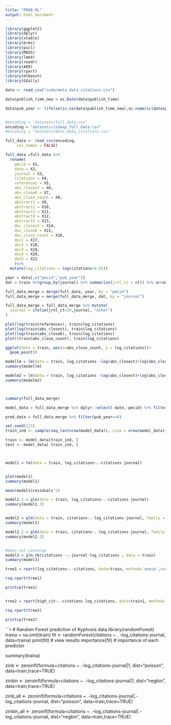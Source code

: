 ```yaml
---
title: "PROB_ML"
output: html_document
---
```


```r

library(ggplot2)
library(dplyr)
library(xtable)
library(brms)
library(pscl)
library(MASS)
library(lme4)
library(readr)
library(AER)
library(rpart)
library(mlbench)
library(GGally)

```


```r
data <- read_csv("code/meta_data_citations.csv")

data$publish_time_new = as.Date(data$publish_time)

data$pub_year <- (ifelse(is.na(data$publish_time_new),as.numeric(data$publish_time),as.numeric(format(data$publish_time_new,'%Y')))-2020)*-1


#encoding = "datasets/full_data.csv"
encoding = "datasets/isomap_full_data.csv"
#encoding = "datasets/meta_data_citations.csv"

full_data <- read_csv(encoding, 
     col_names = FALSE)

full_data =full_data %>% 
  rename(
    pmcid = X1,
    date = X2,
    journal = X3,
    citations = X4,
    references = X5,
    abs_closest = X6,
    abs_close6 = X7,
    abs_close_count = X8,
    abstract1 = X9,
    abstract2 = X10,
    abstract3 = X11,
    abstract4 = X12,
    abstract5 = X13,
    doc_closest = X14,
    doc_close6 = X15,
    doc_close_count = X16,
    doc1 = X17,
    doc2 = X18,
    doc3 = X19,
    doc4 = X20,
    doc5 = X21
    )%>%
  mutate(log_citations = log(citations+0.01))

year = data[,c("pmcid","pub_year")]
dat = train %>%group_by(journal) %>% summarize(jrnl_ct = n()) %>% arrange()

full_data_merge = merge(full_data, year, by = "pmcid")
full_data_merge = merge(full_data_merge, dat, by = "journal")

full_data_merge = full_data_merge %>% mutate(
  journal = ifelse(jrnl_ct>20,journal, "other")
)

plot(log(train$references), train$log_citations)
plot(log(train$abs_closest), train$log_citations)
plot(log(train$abs_close6), train$log_citations)
plot((train$abs_close_count), train$log_citations)

ggplot(data = train, aes(x=abs_close_count, y = log_citations))+
  geom_point()

modellm = lm(data = train, log_citations ~log(abs_closest)+log(abs_close6)+abs_close_count)
summary(modellm)

modelm2 = lm(data = train, log_citations ~log(abs_closest)+log(abs_close6)+abs_close_count+abstract3+abstract4+abstract5+log(doc_closest+1)+doc_close6+log(doc2^2)+log(doc3^2)+pub_year+journal)
summary(modelm2)




```


```r
summary(full_data_merge)

model_data = full_data_merge %>% dplyr::select(-date,-pmcid) %>% filter(pub_year !=0)

pred_data = full_data_merge %>% filter(pub_year==0)

set.seed(123)
train_ind <- sample(seq_len(nrow(model_data)), size = nrow(model_data)*.6)

train <- model_data[train_ind, ]
test <- model_data[-train_ind, ]



model1 = lm(data = train, log_citations~.-citations-journal)


plot(model1)
summary(model1)

mean(model1$residuals^2)

model1.2 = glm(data = train, log_citations~.-citations-journal)
summary(model1.2)


model2 = glm(data = train, citations~.-log_citations-journal, family = "poisson")
summary(model2)

model2.2 = glm(data = train, citations~.-log_citations-journal, family = "quasipoisson")
summary(model2.2)


#does not converge
model3 = glm.nb(citations ~.-journal-log_citations , data = train)
summary(model3)


```


```r

tree1 = rpart(log_citations~.-citations, data=train, method='anova',control=rpart.control(minsplit=10)) 

rsq.rpart(tree1)

printcp(tree1)


tree2 = rpart(high_cit~.-citations-log_citations, data=train1, method='class',control=rpart.control(minsplit=10)) 

rsq.rpart(tree2)

printcp(tree2)
```

```r
# Random Forest prediction of Kyphosis data
library(randomForest)
traina = na.omit(train)
fit <- randomForest(citations ~ . -log_citations-journal,   data=traina)
print(fit) # view results
importance(fit) # importance of each predictor

summary(traina)


zinb <- zeroinfl(formula=citations ~ .-log_citations-journal|1,
                 dist="poisson",
                 data=train,trace=TRUE)

zinbin <- zeroinfl(formula=citations ~ .-log_citations-journal|1,
                 dist="negbin",
                 data=train,trace=TRUE)

zinb_all <- zeroinfl(formula=citations ~ .-log_citations-journal|.-log_citations-journal,
                 dist="poisson",
                 data=train,trace=TRUE)

zinbin_all <- zeroinfl(formula=citations ~ .-log_citations-journal|.-log_citations-journal,
                 dist="negbin",
                 data=train,trace=TRUE)




